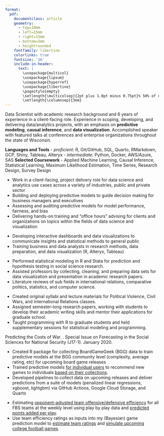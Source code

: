 ```yaml
---
format: 
  pdf: 
    documentclass: article
    geometry:
      - top=10mm
      - left=15mm
      - right=15mm
      - bottom=5mm
      - heightrounded
    fontfamily: libertine
    colorlinks: true
    fontsize: '16'
    include-in-header: 
      text: |
        \usepackage{multicol}
        \usepackage{lipsum}
        \usepackage{hyperref}
        \usepackage{libertine}
        \pagestyle{empty}
        \setlength{\multicolsep}{2pt plus 1.0pt minus 0.75pt}% 50% of original values
        \setlength{\columnsep}{3em}
---
```

<!-- TITLE -->
\begin{huge}\begin{center}{\bf PHIL HENRICKSON, PHD}\end{center}\end{huge}

<!-- CONTACT INFO -->
\begin{center}phil.henrickson@gmail.com ∙ Madison, WI ∙ \href{https://phenrickson.github.io}{Personal Site} ∙ \href{https://github.com/phenrickson}{GitHub} ∙ \href{https://www.linkedin.com/in/phenrickson/}{LinkedIn}
\end{center}
\vspace{15pt}

<!-- EDUCATION: 1ST BULLET -->
\begin{large}
  {\bf EDUCATION}
  \vspace{3pt}
  \hrule
  \begin{multicols}{2}
    \begin{flushleft}{\bf Florida State University}\end{flushleft}
    \begin{flushright}Tallahassee, FL\end{flushright}
  \end{multicols}
  \vspace{-0.17cm}
  \begin{multicols}{2}
    \begin{flushleft}Doctor of Philosophy: Political Science \end{flushleft}
  \end{multicols}
    \vspace{-0.17cm}
    \vspace{-0.17cm}
  \begin{flushleft}Dissertation: \textit{Applied Predictive Modeling for Measurement and Inference in International Conflict and Political Violence}\end{flushleft}
\end{large}

\vspace{0.05cm}

<!-- EDUCATION: 2ND BULLET -->
\begin{large}
  \begin{multicols}{2}
    \begin{flushleft}{\bf Texas A\&M University}\end{flushleft}
    \begin{flushright}College Station, TX\end{flushright}
  \end{multicols}
  \vspace{-0.17cm}
  \begin{multicols}{2}
    \begin{flushleft}Bachelor of Science: Political Science\end{flushleft}
  \end{multicols}
\end{large}
\vspace{1.5pt}

\begin{large}{\bf SUMMARY}
  \vspace{3pt}
  \hrule
\end{large}
\vspace{-0.16cm}
Data Scientist with academic research background and 6 years of experience in a client-facing role. Experience in scoping, developing, and delivering data/analytics projects, with an emphasis on **predictive modeling**, **causal inference**, and **data visualization**. Accomplished speaker with featured talks at conferences and enterprise organizations throughout the state of Wisconsin.

<!-- SKILLS -->
\begin{large}{\bf SKILLS}
  \vspace{3pt}
  \hrule
\end{large}
\vspace{-0.16cm}
**Languages and Tools** \newline
- *proficient:* R, Git/GitHub, SQL, Quarto, RMarkdown, GCP, Shiny, Tableau, Alteryx \newline
- *intermediate:* Python, Docker, AWS/Azure, SAS \newline
**Selected Coursework** - Applied Machine Learning, Causal Inference, Statistical Learning, Maximum Likelihood Estimation, Time Series, Research Design, Survey Design

<!-- EXPERIENCE : 1ST BULLET-->
\begin{large}{\bf EXPERIENCE}
  \vspace{3pt}
  \hrule
  \begin{multicols}{2}
    \begin{flushleft}{\bf AE Business Solutions}\end{flushleft}
    \begin{flushright}2019-Present\end{flushright}
  \end{multicols}
  \vspace{-0.17cm}
  \begin{multicols}{2}
    \begin{flushleft}\textit{Data Scientist}\end{flushleft}
    \begin{flushright}Madison, WI\end{flushright}\end
  {multicols}
\end{large}
\vspace{-0.16cm}
* Work in a client-facing, project delivery role for data science and analytics use cases across a variety of industries, public and private sector
* Building and deploying predictive models to guide decision making for business managers and executives
* Assessing and auditing predictive models for model performance, fairness, and bias
* Delivering hands-on training and "office hours" advising for clients and organizations on topics within the fields of data science and visualization

\vspace{7pt}

<!-- EXPERIENCE : 2ND BULLET -->
\begin{large}
  \vspace{3pt}
  \begin{multicols}{2}
    \begin{flushleft}{\bf AE Business Solutions}\end{flushleft}
    \begin{flushright}2018-2019\end{flushright}
  \end{multicols}
  \vspace{-0.17cm}
  \begin{multicols}{2}
    \begin{flushleft}\textit{Business Intelligence Engineer}\end{flushleft}
    \begin{flushright}Madison, WI\end{flushright}\end
  {multicols}
\end{large}
\vspace{-0.16cm}
* Developing interactive dashboards and data visualizations to communicate insights and statistical methods to general public
* Training business and data analysts in research methods, data preparation, and data visualization (R, Alteryx, Tableau)

\vspace{7pt}

<!-- EXPERIENCE : 3RD BULLET -->
\begin{large}
  \begin{multicols}{2}
    \begin{flushleft}{\bf Florida State University}\end{flushleft}
    \begin{flushright}2013-2018\end{flushright}
  \end{multicols}
  \vspace{-0.17cm}
  \begin{multicols}{2}
    \begin{flushleft}\textit{Research Assistant}\end
    {flushleft}\begin{flushright}Tallahassee, FL\end
    {flushright}
  \end{multicols}
\end{large}
\vspace{-0.16cm}
* Performed statistical modeling in R and Stata for prediction and hypothesis testing in social science research.
* Assisted professors by collecting, cleaning, and preparing data sets for data visualization and presentation in academic research papers.
* Literature reviews of sub fields in international relations, comparative politics, statistics, and computer science.

\vspace{7pt}

\begin{large}
  \vspace{-0.17cm}
  \begin{multicols}{2}
    \begin{flushleft}\textit{Instructor}\end
    {flushleft}
  \end{multicols}
\end{large}
\vspace{-0.16cm}
* Created original syllabi and lecture materials for Political Violence, Civil Wars, and International Relations classes.
* Assigned semester-long research papers, working with students to develop their academic writing skills and mentor their applications for graduate school.
* Taught programming with R to graduate students and held supplementary sessions for statistical modeling and programming.

\vspace{7pt}

<!-- RESEARCH -->
\begin{large}
{\bf RESEARCH}
  \vspace{3pt}
  \hrule
\end{large}
\vspace{-0.16cm}
Predicting the Costs of War. \textit{Journal of Defense Modeling and Simulation}. Special Issue on Forecasting in the Social Sciences for National Security (J17-1). January 2020.

\vspace{7pt}

<!-- PERSONAL PROJECTS : 1ST BULLET -->
\begin{large}
{\bf SELECTED PROJECTS}
  \vspace{3pt}
  \hrule
  \begin{multicols}{2}
    \begin{flushleft}\textit{\href{https://phenrickson.github.io/boardgames.html}{Predicting Upcoming Board Games}}\end{flushleft}
    \begin{flushright}2022-2023\end{flushright}
  \end{multicols}
  \vspace{-0.17cm}
\end{large}
* Created R package for collecting BoardGameGeek (BGG) data to train predictive models at the BGG community level (complexity, average rating, etc) for upcoming board game releases
* Trained predictive models [for individual users](https://phenrickson.github.io/bgg_collections/) to recommend new games to individuals [based on their collections](https://phenrickson.github.io/bgg_collections/).
* Developed pipelines to collect data on upcoming releases and deliver predictions from a suite of models (penalized linear regressions, xgboost, lightgbm) via GitHub Actions, Google Cloud Storage, and Quarto

\vspace{7pt}

<!-- PERSONAL PROJECTS : 2nd BULLET -->
\begin{large}
  \vspace{3pt}
  \begin{multicols}{2}
    \begin{flushleft}\textit{\href{https://phenrickson.github.io/cfb.html}{College Football Predictions and Rankings}}\end{flushleft}
    \begin{flushright}2024\end{flushright}
  \end{multicols}
  \vspace{-0.17cm}
\end{large}
* Estimating [opponent-adjusted team offensive/defensive efficiency](https://phenrickson.github.io/cfb_models/estimating_efficiency.html) for all FBS teams at the weekly level using play by play data and [predicted points added per play](https://phenrickson.github.io/cfb_models/expected_points.html).
* Use team efficiency ratings as inputs into my (Bayesian) game prediction model to [estimate team ratings](https://phenrickson.github.io/cfb_models/season_report.html) and [simulate upcoming college football games](https://phenrickson.github.io/cfb_models/predicting_games.html).
